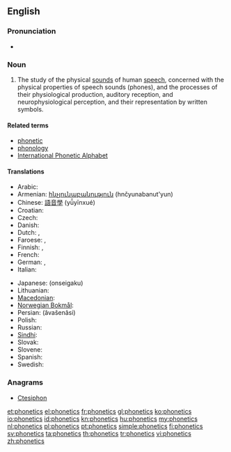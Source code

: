 ==English==
{{wikipedia}}

===Pronunciation===
* {{IPA|/fəˈnɛtɪks/}}

===Noun===
{{en-noun|-}}

# {{linguistics}} The study of the physical [[sounds]] of human [[speech]], concerned with the physical properties of speech sounds (phones), and the processes of their physiological production, auditory reception, and neurophysiological perception, and their representation by written symbols.

====Related terms====
* [[phonetic]]
* [[phonology]]
* [[International Phonetic Alphabet]]

====Translations====
{{trans-top|study of speech sounds and their representation by written symbols}}
* Arabic: {{t-|ar|صوتيات|p|tr=ʂautiyāt}}
* Armenian: [[հնչյունաբանություն]] (hnčyunabanut'yun)
* Chinese: [[語音學]] (yǚyīnxué)
* Croatian: {{t-|hr|fonetika|f}}
* Czech: {{t-|cs|fonetika|f}}
* Danish: {{t+|da|fonetik|c}}
* Dutch: {{t+|nl|fonetiek|f}}, {{t|nl|klankleer|m|f}}
* Faroese: {{t|fo|ljóðfrøði|f}}, {{t|fo|ljóðlæra|f}}
* Finnish: {{t+|fi|fonetiikka}}, {{t-|fi|äänneoppi}}
* French: {{t+|fr|phonétique|f}}
* German: {{t+|de|Phonetik|f}}, {{t|de|Lautlehre|f}}
* Italian: {{t+|it|fonetica|f}}
{{trans-mid}}
* Japanese: {{Jpan|[[音声学]]}} (onseigaku)
* Lithuanian: {{t+|lt|fonetika|f|xs=Lithuanian}}
* [[Macedonian]]: {{t-|mk|фонетика|f|tr=fonétika}}
* [[Norwegian Bokmål]]: {{tø|nb|fonetikk|m}}
* Persian: {{fa-Arab|[[آواشناسی]]}} (âvašenâsi)
* Polish: {{t-|pl|fonetyka|f}}
* Russian: {{t+|ru|фонетика|f|tr=fonétika}}
* [[Sindhi]]: {{sd-Arab|[[وايوڪيات]]}} {{f}}
* Slovak: {{t|sk|fonetika|f}}
* Slovene: {{t-|sl|fonetika}}
* Spanish: {{t+|es|fonética|f}}
* Swedish: {{t+|sv|fonetik|c}}
{{trans-bottom}}

===Anagrams===
* [[Ctesiphon#English|Ctesiphon]]

[[et:phonetics]]
[[el:phonetics]]
[[fr:phonetics]]
[[gl:phonetics]]
[[ko:phonetics]]
[[io:phonetics]]
[[id:phonetics]]
[[kn:phonetics]]
[[hu:phonetics]]
[[my:phonetics]]
[[nl:phonetics]]
[[pl:phonetics]]
[[pt:phonetics]]
[[simple:phonetics]]
[[fi:phonetics]]
[[sv:phonetics]]
[[ta:phonetics]]
[[th:phonetics]]
[[tr:phonetics]]
[[vi:phonetics]]
[[zh:phonetics]]